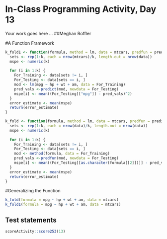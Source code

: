 # In-Class Programming Activity, Day 13

Your work goes here ...
##Meghan Roffler

#A Function Framework
```r
k_fold1 <- function(formula, method = lm, data = mtcars, predfun = predict, k = 10) {
  sets <- rep(1:k, each = nrow(mtcars)/k, length.out = nrow(data))
  mspe <- numeric(k)
  
  for (i in 1:k) {
    For_Training <- data[sets != i, ]
    For_Testing <- data[sets == i, ]
    mod <- lm(mpg ~ hp + wt + am, data = For_Training)
    pred_vals <-predict(mod, newdata = For_Testing)
    mspe[i] <- mean((For_Testing[["mpg"]] - pred_vals)^2)
  }
  error_estimate <- mean(mspe)
  return(error_estimate)
}

k_fold <- function(formula, method = lm, data = mtcars, predfun = predict, k = 10) {
  sets <- rep(1:k, each = nrow(data)/k, length.out = nrow(data))
  mspe <- numeric(k)
  
  for (i in 1:k) {
    For_Training <- data[sets != i, ]
    For_Testing <- data[sets == i, ]
    mod <- method(formula, data = For_Training)
    pred_vals <-predfun(mod, newdata = For_Testing)
    mspe[i] <- mean((For_Testing[[as.character(formula[[2]])]] - pred_vals)^2)
  }
  error_estimate <- mean(mspe)
  return(error_estimate)
}
```

#Generalizing the Function
```r
k_fold(formula = mpg ~ hp + wt + am, data = mtcars)
k_fold1(formula = mpg ~ hp + wt + am, data = mtcars)
```


## Test statements

```r
scoreActivity::score253(13)
```